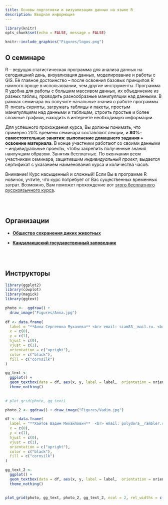 ```yaml
---
title: Основы подготовки и визуализации данных на языке R
description: Вводная информация 
---
```


```r
library(knitr)
opts_chunk$set(echo = FALSE, message = FALSE)
```


```r


knitr::include_graphics("Figures/logos.png")


```




## О семинаре

R – ведущая статистическая программа для анализа данных на сегодняшний день, визуализация данных, моделирование и работы с GIS. Её главное достоинство – после освоения базовых принципов R намного проще в использовании, чем другие инструменты. Программа R удобна для работы с большим массивом данных, их объединение из разных таблиц, проводить разнообразные манипуляции над данными. В рамках семинара вы получите начальные знания о работе программы R: писать скрипты, загружать таблицы и пакеты, простым манипуляциям над данными и таблицам, строить простые и более сложные графики, находить в интернете необходимую информации.


Для успешного прохождения курса, Вы должны понимать, что примерно 20% времени семинара составляют лекции, и **80%– самостоятельные занятия: выполнение домашнего задания + освоение материала**. В конце участники работают со своими данными – индивидуальные проекты, чтобы закрепить полученные знания наилучшим образом.
Занятия бесплатные. По окончании всем участникам семинара, защитившим *индивидуальный проект*, выдается сертификат с указанием наименования курса и количества часов.

Внимание! Курс насыщенный и сложный! Если Вы в программе R новичок, учтите, что курс потребует от Вас существенных временных затрат. Возможно, Вам поможет прохождение вот [этого бесплатного русскоязычного курса](https://stepik.org/course/129/promo#toc). 

<br>
<br>



## Организации 

- [**Общество сохранения диких животных**](https://anowcs.ru/)

- [**Кандалакшский государственный заповедник**](https://kandalaksha-reserve.ru/)

<br>
<br>


## Инструкторы

<!-- ![**Анна Сергеевна Мухачева**, siam83__mail.ru](Figures/Anna.jpg)   -->

<!-- <br> -->
<!-- <br> -->

<!-- ![**Вадим Михайлович Хайтов**, polydora__rambler.ru](Figures/Vadim.jpg) -->



```r
library(ggplot2)
library(cowplot)
library(magick)
library(ggtext)

photo <-  ggdraw() + 
  draw_image("Figures/Anna.jpg") 
  
df <- data.frame(
  label = "**Анна Сергеевна Мухачева** <br> email: siam83__mail.ru. <br> Kоординатор полевых проектов АНО «Общества сохранения диких животных». Восемь лет работала научным сотрудником в «Сихотэ-Алинском заповеднике». С 2022 года проводит семинары по основам статистике и программе R. Научная сфера: изучение амурского горала в Приморском крае. Интересы: экотуризм, бердвотчинг, экоинформационная работа с детьми.",
  x = c(0),
  y = c(1),
  hjust = c(0),
  vjust = c(1),
  orientation = c("upright"),
  color = c("black"),
  fill = c("cornsilk")
)

gg_text <-
  ggplot() +
  geom_textbox(data = df, aes(x, y, label = label,  orientation = orientation), width = unit(0.9, "npc"), color = "black", fill = "white", hjust = 0.5, vjust = 0.5) +
  theme_nothing()
  
  
# plot_grid(photo, gg_text)

```

```r
photo_2 <- ggdraw() + draw_image("Figures/Vadim.jpg")

df <- data.frame(
  label = "**Хайтов Вадим Михайлович**  <br> email: polydora__rambler.ru <br> Кандидат биологических наук, ведущий научный сотрудник Кандалакского государственного заповедника, преподаватель Санкт-Петербургского Государственного ниверситета, педагог дополнительного образования Санкт-Петербргского Городского Дворца Творчества Юных. Научная сфера: морская биология, биостатистика, научное образование школьников." ,
  x = c(0),
  y = c(1),
  hjust = c(0),
  vjust = c(1),
  orientation = c("upright"),
  color = c("black"),
  fill = c("cornsilk")
)

gg_text_2 <-
  ggplot() +
  geom_textbox(data = df, aes(x, y, label = label,  orientation = orientation), width = unit(0.9, "npc"), color = "black", fill = "white", hjust = 0.5, vjust = 0.5) +
  theme_nothing()
  
  
plot_grid(photo, gg_text, photo_2, gg_text_2, ncol = 2, rel_widths = c(0.5, 1, 1, 1))
```



